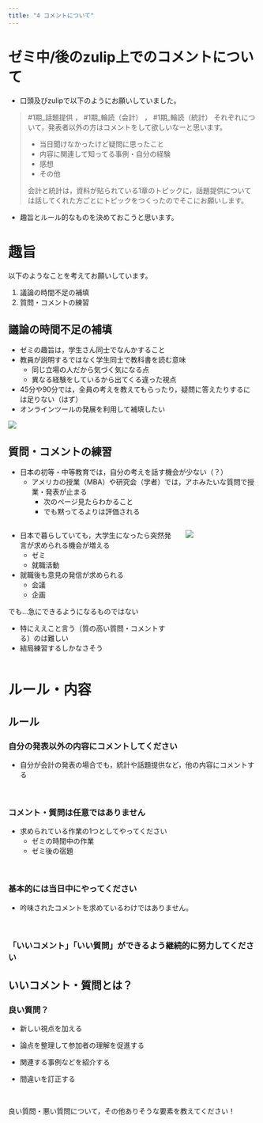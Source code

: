 ```yaml
---
title: "4 コメントについて"
---
```


# ゼミ中/後のzulip上でのコメントについて

-   口頭及びzulipで以下のようにお願いしていました。

> #1期_話題提供 ， #1期_輪読（会計） ， #1期_輪読（統計） それぞれについて，発表者以外の方はコメントをして欲しいなーと思います。
>
> -   当日聞けなかったけど疑問に思ったこと
> -   内容に関連して知ってる事例・自分の経験
> -   感想
> -   その他
>
> 会計と統計は，資料が貼られている1章のトピックに，話題提供については話してくれた方ごとにトピックをつくったのでそこにお願いします。

-   趣旨とルール的なものを決めておこうと思います。

# 趣旨

以下のようなことを考えてお願いしています。

1.  議論の時間不足の補填
2.  質問・コメントの練習

## 議論の時間不足の補填

-   ゼミの趣旨は，学生さん同士でなんかすること
-   教員が説明するではなく学生同士で教科書を読む意味
    -   同じ立場の人だから気づく気になる点
    -   異なる経験をしているから出てくる違った視点
-   45分や90分では，全員の考えを教えてもらったり，疑問に答えたりするには足りない（はず）
-   オンラインツールの発展を利用して補填したい

![](images/undraw_public_discussion_re_w9up.svg)

## 質問・コメントの練習

-   日本の初等・中等教育では，自分の考えを話す機会が少ない（？）
    -   アメリカの授業（MBA）や研究会（学者）では，アホみたいな質問で授業・発表が止まる
        -   次のページ見たらわかること
        -   でも黙ってるよりは評価される

::: columns
::: {.column width="70%"}
-   日本で暮らしていても，大学生になったら突然発言が求められる機会が増える
    -   ゼミ
    -   就職活動
-   就職後も意見の発信が求められる
    -   会議
    -   企画

でも...急にできるようになるものではない

-   特にええこと言う（質の高い質問・コメントする）のは難しい
-   結局練習するしかなさそう
:::

::: {.column width="30%"}
![](images/Screenshot%202023-05-15%20at%2017.09.46.png)
:::
:::

# ルール・内容

## ルール

### 自分の発表以外の内容にコメントしてください

-   自分が会計の発表の場合でも，統計や話題提供など，他の内容にコメントする

\

### コメント・質問は任意ではありません

-   求められている作業の1つとしてやってください
    -   ゼミの時間中の作業
    -   ゼミ後の宿題

\

### 基本的には当日中にやってください

-   吟味されたコメントを求めているわけではありません。

\

### 「いいコメント」「いい質問」ができるよう継続的に努力してください

## いいコメント・質問とは？

### 良い質問？

::: fragment
-   新しい視点を加える
:::

::: fragment
-   論点を整理して参加者の理解を促進する
:::

::: fragment
-   関連する事例などを紹介する
:::

::: fragment
-   間違いを訂正する
:::

\

::: fragment
::: boxbox
良い質問・悪い質問について，その他ありそうな要素を教えてください！
:::
:::
